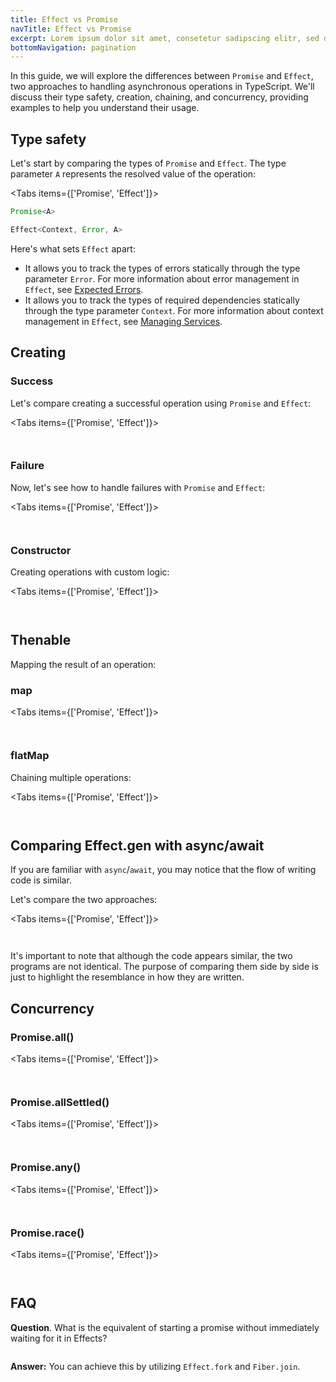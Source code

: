 ```yaml
---
title: Effect vs Promise
navTitle: Effect vs Promise
excerpt: Lorem ipsum dolor sit amet, consetetur sadipscing elitr, sed diam nonumy eirmod tempor invidunt ut labore.
bottomNavigation: pagination
---
```


In this guide, we will explore the differences between `Promise` and `Effect`, two approaches to handling asynchronous operations in TypeScript. We'll discuss their type safety, creation, chaining, and concurrency, providing examples to help you understand their usage.

## Type safety

Let's start by comparing the types of `Promise` and `Effect`. The type parameter `A` represents the resolved value of the operation:

<Tabs items={['Promise', 'Effect']}>
<Tab>

```ts
Promise<A>
```

</Tab>
<Tab>

```ts
Effect<Context, Error, A>
```

</Tab>
</Tabs>

Here's what sets `Effect` apart:

- It allows you to track the types of errors statically through the type parameter `Error`. For more information about error management in `Effect`, see [Expected Errors](../guides/error-management/expected-errors).
- It allows you to track the types of required dependencies statically through the type parameter `Context`. For more information about context management in `Effect`, see [Managing Services](../guides/context-management/services).

## Creating

### Success

Let's compare creating a successful operation using `Promise` and `Effect`:

<Tabs items={['Promise', 'Effect']}>
<Tab>

```ts file=<rootDir>/src/effect-vs-promise/success-promise.ts

```

</Tab>
<Tab>

```ts file=<rootDir>/src/effect-vs-promise/success-effect.ts#L3-

```

</Tab>
</Tabs>

### Failure

Now, let's see how to handle failures with `Promise` and `Effect`:

<Tabs items={['Promise', 'Effect']}>
<Tab>

```ts file=<rootDir>/src/effect-vs-promise/failure-promise.ts

```

</Tab>
<Tab>

```ts file=<rootDir>/src/effect-vs-promise/failure-effect.ts#L3-

```

</Tab>
</Tabs>

### Constructor

Creating operations with custom logic:

<Tabs items={['Promise', 'Effect']}>
<Tab>

```ts file=<rootDir>/src/effect-vs-promise/constructor-promise.ts

```

</Tab>
<Tab>

```ts file=<rootDir>/src/effect-vs-promise/constructor-effect.ts#L3-

```

</Tab>
</Tabs>

## Thenable

Mapping the result of an operation:

### map

<Tabs items={['Promise', 'Effect']}>
<Tab>

```ts file=<rootDir>/src/effect-vs-promise/map-promise.ts

```

</Tab>
<Tab>

```ts file=<rootDir>/src/effect-vs-promise/map-effect.ts#L3-

```

</Tab>
</Tabs>

### flatMap

Chaining multiple operations:

<Tabs items={['Promise', 'Effect']}>
<Tab>

```ts file=<rootDir>/src/effect-vs-promise/flatMap-promise.ts

```

</Tab>
<Tab>

```ts file=<rootDir>/src/effect-vs-promise/flatMap-effect.ts#L3-

```

</Tab>
</Tabs>

## Comparing Effect.gen with async/await

If you are familiar with `async`/`await`, you may notice that the flow of writing code is similar.

Let's compare the two approaches:

<Tabs items={['Promise', 'Effect']}>
<Tab>

```ts file=<rootDir>/src/effect-vs-promise/program-promise.ts

```

</Tab>
<Tab>

```ts file=<rootDir>/src/effect-vs-promise/program-effect.ts#L3-

```

</Tab>
</Tabs>

It's important to note that although the code appears similar, the two programs are not identical. The purpose of comparing them side by side is just to highlight the resemblance in how they are written.

## Concurrency

### Promise.all()

<Tabs items={['Promise', 'Effect']}>
<Tab>

```ts file=<rootDir>/src/effect-vs-promise/all-promise.ts

```

</Tab>
<Tab>

```ts file=<rootDir>/src/effect-vs-promise/all-effect.ts#L3-

```

</Tab>
</Tabs>

### Promise.allSettled()

<Tabs items={['Promise', 'Effect']}>
<Tab>

```ts file=<rootDir>/src/effect-vs-promise/allSettled-promise.ts

```

</Tab>
<Tab>

```ts file=<rootDir>/src/effect-vs-promise/allSettled-effect.ts#L3-

```

</Tab>
</Tabs>

### Promise.any()

<Tabs items={['Promise', 'Effect']}>
<Tab>

```ts file=<rootDir>/src/effect-vs-promise/any-promise.ts

```

</Tab>
<Tab>

```ts file=<rootDir>/src/effect-vs-promise/any-effect.ts#L3-

```

</Tab>
</Tabs>

### Promise.race()

<Tabs items={['Promise', 'Effect']}>
<Tab>

```ts file=<rootDir>/src/effect-vs-promise/race-promise.ts

```

</Tab>
<Tab>

```ts file=<rootDir>/src/effect-vs-promise/race-effect.ts#L3-

```

</Tab>
</Tabs>

## FAQ

**Question**. What is the equivalent of starting a promise without immediately waiting for it in Effects?

```ts {10,16} file=<rootDir>/src/effect-vs-promise/faq/faq-1-promise.ts

```

**Answer:** You can achieve this by utilizing `Effect.fork` and `Fiber.join`.

```ts {11,17} file=<rootDir>/src/effect-vs-promise/faq/faq-1-effect.ts

```
